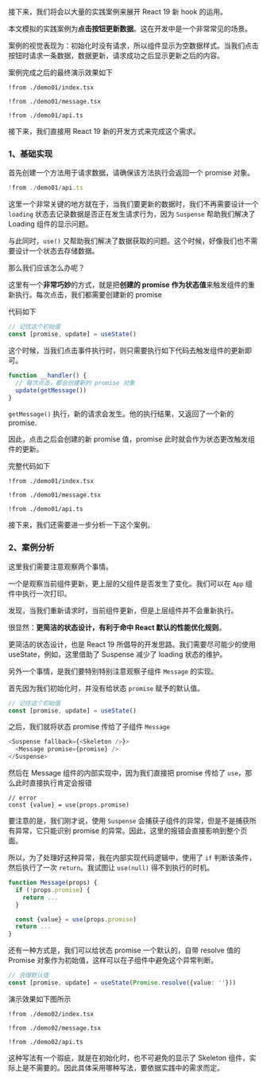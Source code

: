 

接下来，我们将会以大量的实践案例来展开 React 19 新 hook 的运用。

本文模拟的实践案例为**点击按钮更新数据**。这在开发中是一个非常常见的场景。

案例的视觉表现为：初始化时没有请求，所以组件显示为空数据样式。当我们点击按钮时请求一条数据，数据更新，请求成功之后显示更新之后的内容。

案例完成之后的最终演示效果如下

<Preview><Demo01 /></Preview>
<CodeTabs>
```tsx !!tabs index.tsx -c
!from ./demo01/index.tsx
```

```tsx !!tabs message.tsx -c
!from ./demo01/message.tsx
```

```tsx !!tabs api.ts -c
!from ./demo01/api.ts
```
</CodeTabs>

接下来，我们直接用 React 19 新的开发方式来完成这个需求。


### 1、**基础实现**

首先创建一个方法用于请求数据，请确保该方法执行会返回一个 promise 对象。

```ts api.tsx -c
!from ./demo01/api.ts
```

这里一个非常关键的地方就在于，当我们要更新的数据时，我们不再需要设计一个 `loading` 状态去记录数据是否正在发生请求行为，因为 `Suspense` 帮助我们解决了 Loading 组件的显示问题。

与此同时，`use()` 又帮助我们解决了数据获取的问题。这个时候，好像我们也不需要设计一个状态去存储数据。

那么我们应该怎么办呢？

这里有一个**非常巧妙**的方式，就是把**创建的 promise 作为状态值**来触发组件的重新执行。每次点击，我们都需要创建新的 promise

代码如下

```jsx
// 记住这个初始值
const [promise, update] = useState()
```

这个时候，当我们点击事件执行时，则只需要执行如下代码去触发组件的更新即可。

```ts 
function __handler() {
  // 每次点击，都会创建新的 promise 对象
  update(getMessage())
}
```

`getMessage()` 执行，新的请求会发生。他的执行结果，又返回了一个新的 promise.

因此，点击之后会创建的新 promise 值，promise 此时就会作为状态更改触发组件的更新。

完整代码如下

<Preview><Demo01 /></Preview>
<CodeTabs>
```tsx !!tabs index.tsx -c
!from ./demo01/index.tsx
```

```tsx !!tabs message.tsx -c
!from ./demo01/message.tsx
```

```tsx !!tabs api.ts -c
!from ./demo01/api.ts
```
</CodeTabs>

接下来，我们还需要进一步分析一下这个案例。


### 2、**案例分析**

这里我们需要注意观察两个事情。

一个是观察当前组件更新，更上层的父组件是否发生了变化。我们可以在 `App` 组件中执行一次打印。

发现，当我们重新请求时，当前组件更新，但是上层组件并不会重新执行。

很显然：**更简洁的状态设计，有利于命中 React 默认的性能优化规则**。

更简洁的状态设计，也是 React 19 所倡导的开发思路。我们需要尽可能少的使用 useState，例如，这里借助了 Suspense 减少了 loading 状态的维护。

另外一个事情，是我们要特别特别注意观察子组件 `Message` 的实现。


首先因为我们初始化时，并没有给状态 `promise` 赋予的默认值。

```jsx
// 记住这个初始值
const [promise, update] = useState()
```

之后，我们就将状态 promise 传给了子组件 `Message`

```javascript
<Suspense fallback={<Skeleton />}>
  <Message promise={promise} />
</Suspense>
```

然后在 Message 组件的内部实现中，因为我们直接把 promise 传给了 `use`，那么此时直接执行肯定会报错

```tsx
// error 
const {value} = use(props.promise)
```

要注意的是，我们刚才说，使用 `Suspense` 会捕获子组件的异常，但是不是捕获所有异常，它只能识别 promise 的异常。因此，这里的报错会直接影响到整个页面。

所以，为了处理好这种异常，我在内部实现代码逻辑中，使用了 `if` 判断该条件，然后执行了一次 `return`。我试图让 `use(null)` 得不到执行的时机。

```jsx
function Message(props) {
  if (!props.promise) {
    return ...
  }

  const {value} = use(props.promise)
  return ...
}
```

还有一种方式是，我们可以给状态 promise 一个默认的，自带 resolve 值的 Promise 对象作为初始值，这样可以在子组件中避免这个异常判断。

```ts
// 合理默认值
const [promise, update] = useState(Promise.resolve({value: ''}))
```

演示效果如下图所示

<Preview><Demo02 /></Preview>
<CodeTabs>
```tsx !!tabs index.tsx -c
!from ./demo02/index.tsx
```

```tsx !!tabs message.tsx -c
!from ./demo02/message.tsx
```

```tsx !!tabs api.ts -c
!from ./demo02/api.ts
```
</CodeTabs>

这种写法有一个瑕疵，就是在初始化时，也不可避免的显示了 Skeleton 组件，实际上是不需要的。因此具体采用哪种写法，要依据实践中的需求而定。
